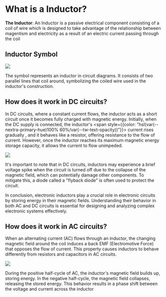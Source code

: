 
# What is a Inductor?

**The Inductor**: An Inductor is a passive electrical component consisting of a coil of
wire which is designed to take advantage of the relationship between magentism and
electricity as a result of an electric current passing through the coil

## Inductor Symbol

<Image src="/inductorSymbols.gif" caption="Inductor Symbols" />

The symbol represents an inductor in circuit diagrams. It consists of two parallel
lines that coil around, symbolizing the coiled wire used in the inductor's construction.

## How does it work in DC circuits?

In DC circuits, where a constant current flows, the inductor acts as a short circuit once it becomes fully charged with magnetic energy. Initially, when the DC supply is connected, the inductor's <span style={{color: "hsl(var(--nextra-primary-hue)100% 60%/var(--tw-text-opacity))"}}> current rises gradually </span>, and it behaves like a resistor, offering resistance to the flow of current. However, once the inductor reaches its maximum magnetic energy storage capacity, it allows the current to flow unimpeded.

<Image src="/Inductor_DC_AtStart.gif" caption="Inductor in DC circuit (Current and time)" />

It's important to note that in DC circuits, inductors may experience a brief voltage spike when the circuit is turned off due to the collapse of the magnetic field, which can potentially damage other components. To mitigate this, a diode called a "flyback diode" is often used to protect the circuit.

In conclusion, electronic inductors play a crucial role in electronic circuits by storing energy in their magnetic fields. Understanding their behavior in both AC and DC circuits is essential for designing and analyzing complex electronic systems effectively.

## How does it work in AC circuits?

When an alternating current (AC) flows through an inductor, the changing magnetic field around the coil induces a back EMF (Electromotive Force) that opposes the flow of current. This property causes inductors to behave differently from resistors and capacitors in AC circuits.

<Image src="/Inductor_AC_AtStart.png" caption="Inductor in AC circuit (Current and time)" />

During the positive half-cycle of AC, the inductor's magnetic field builds up, storing energy. In the negative half-cycle, the magnetic field collapses, releasing the stored energy. This behavior results in a phase shift between the voltage and current across the inductor
